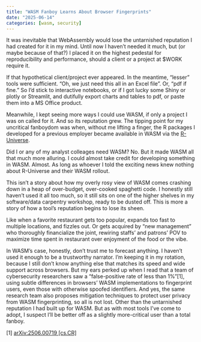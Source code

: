 ```yaml
---
title: "WASM Fanboy Learns About Browser Fingerprints"
date: "2025-06-14"
categories: [wasm, security]
---
```


It was inevitable that WebAssembly would lose the untarnished reputation I had created for it in my mind. Until now I haven't needed it much, but (or maybe because of that?) I placed it on the highest pedestal for reproducibility and performance, should a client or a project at $WORK require it.

If that hypothetical client/project ever appeared. In the meantime, "lesser" tools were sufficient. "Oh, we just need this all in an Excel file". Or, "pdf if fine." So I'd stick to interactive notebooks, or if I got lucky some Shiny or plotly or Streamlit, and dutifully export charts and tables to pdf, or paste them into a MS Office product.

Meanwhile, I kept seeing more ways I could use WASM, if only a project I was on called for it. And so its reputation grew. The tipping point for my uncritical fanboydom was when, without me lifting a finger, the R packages I developed for a previous employer became available in WASM via the [R-Universe](https://nmrgroup.r-universe.dev/coreStatsNMR).

Did I or any of my analyst colleages need WASM? No. But it made WASM all that much more alluring. I could almost take credit for developing something in WASM. Almost. As long as whoever I told the exciting news knew nothing about R-Universe and their WASM rollout.

This isn't a story about how my overly rosy view of WASM comes crashing down in a heap of over-budget, over-cooked spaghetti code. I honestly still haven't used it all too much, so it still sits on one of the higher shelves in my software/data carpentry workshop, ready to be dusted off. This is more a story of how a tool's reputation begins to lose its sheen. 

Like when a favorite restaurant gets too popular, expands too fast to multiple locations, and fizzles out. Or gets acquired by "new management" who thoroughly financialize the joint, rewiring staffs' and patrons' POV to maximize time spent in restaurant over enjoyment of the food or the vibe.

In WASM's case, honestly, don't trust me to forecast anything. I haven't used it enough to be a trustworthy narrator. I'm keeping it in my rotation, because I still don't know anything else that matches its speed and wide support across browsers. But my ears perked up when I read that a team of cybersecurity researchers saw a "false-positive rate of less than 1%"[1],  using subtle differences in browsers' WASM implementations to fingerprint users, even those with otherwise spoofed identifiers. And yes, the same research team also proposes mitigation techniques to protect user privacy from WASM fingerprinting, so all is not lost. Other than the untarnished reputation I had built up for WASM. But as with most tools I've come to adopt, I suspect I'll be better off as a slightly more-critical user than a total fanboy.

[1] [arXiv:2506.00719 [cs.CR]](https://arxiv.org/abs/2506.06500)